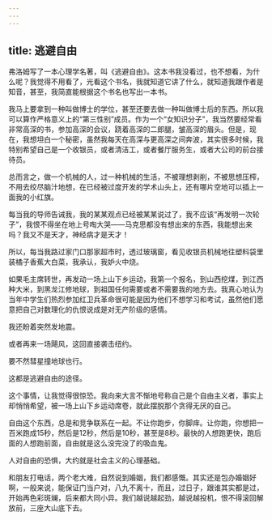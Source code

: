```yaml
---
---
---
```

title: 逃避自由
---




弗洛姆写了一本心理学名著，叫《逃避自由》。这本书我没看过，也不想看，为什么呢？我觉得不用看了，光看这个书名，我就知道它讲了什么，就知道我跟作者是知音，甚至，我简直能根据这个书名也写出一本书。

我马上要拿到一种叫做博士的学位，甚至还要去做一种叫做博士后的东西。所以我可以算作严格意义上的“第三性别”成员。作为一个“女知识分子”，我当然要经常看非常高深的书，参加高深的会议，跷着高深的二郎腿，皱高深的眉头。但是，现在，我想坦白一个秘密，虽然我每天在高深与更高深之间奔波，其实很多时候，我特别希望自己是一个收银员，或者清洁工，或者餐厅服务生，或者大公司的前台接待员。

总而言之，做一个机械的人，过一种机械的生活，不被理想剥削，不被思想压榨，不用去绞尽脑汁地想，在已经被过度开发的学术山头上，还有哪片空地可以插上一面我的小红旗。

每当我的导师告诫我，我的某某观点已经被某某说过了，我不应该“再发明一次轮子”，我恨不得坐在地上号啕大哭——马克思都没有想出来的东西，我能想出来吗？我又不是天才，神经病才是天才！

所以，每当我路过家门口那家超市时，透过玻璃窗，看见收银员机械地往塑料袋里装橘子香蕉大白菜，我承认，我妒火中烧。

如果毛主席转世，再发动一场上山下乡运动，我第一个报名，到山西挖煤，到江西种大米，到黑龙江修地球，到祖国任何需要或者不需要我的地方去。我真心地认为当年中学生们热烈参加红卫兵革命很可能是因为他们不想学习和考试，虽然他们愿意把自己对数理化的仇恨说成是对无产阶级的感情。

我还盼着突然发地震。

或者再来一场飓风，这回直接袭击纽约。

要不然彗星撞地球也行。

这都是逃避自由的途径。

这个事情，让我觉得很惊恐。我向来大言不惭地号称自己是个自由主义者，事实上却悄悄希望，被一场上山下乡运动席卷，就此摆脱那个贪得无厌的自己。

自由这个东西，总是和竞争联系在一起。不让你跑步，你脚痒。让你跑，你想把一百米跑成15秒，然后是12秒，然后是10秒，甚至是8秒。最快的人想跑更快，跑后面的人想跑前面，自由就是这么没完没了的吸血鬼。

人对自由的恐惧，大约就是社会主义的心理基础。

和朋友打电话，两个老大难，自然说到婚姻，我们都感慨。其实还是包办婚姻好啊，一般来说，能保证门当户对，八九不离十，而且，过日子，跟谁其实都是过，开始再色彩斑斓，后来都大同小异。我们越说越起劲，越说越投机，恨不得滚回解放前，三座大山底下去。